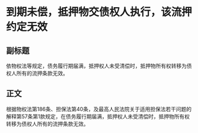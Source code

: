 # 到期未偿，抵押物交债权人执行，该流押约定无效
## 副标题
依物权法等规定，债务履行期届满，抵押权人未受清偿时，抵押物所有权转移为债权人所有的流押条款无效。
## 正文
根据物权法第186条、担保法第40条，及最高人民法院关于适用担保法若干问题的解释第57条第1款规定，在债务履行期届满，抵押权人未受清偿时，抵押物所有权转移为债权人所有的流押条款无效。